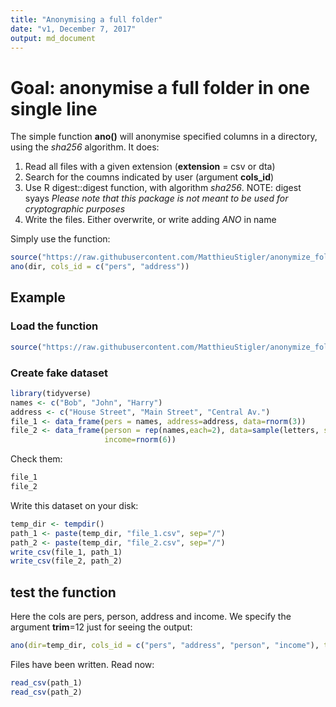 ```yaml
---
title: "Anonymising a full folder"
date: "v1, December 7, 2017"
output: md_document
---
```


# Goal: anonymise a full folder in one single line

The simple function **ano()** will anonymise specified columns in a directory, using the *sha256* algorithm. It does:

 1. Read all files with a given extension (**extension** = csv or dta)
 2. Search for the coumns indicated by user (argument **cols_id**)
 3. Use R digest::digest function, with algorithm *sha256*. NOTE: digest syays *Please note that this package is not meant to be used for cryptographic purposes *
 4. Write the files. Either overwrite, or write adding *ANO* in name

Simply use the function:

```r
source("https://raw.githubusercontent.com/MatthieuStigler/anonymize_folder/master/anonymize_main.R")
ano(dir, cols_id = c("pers", "address"))
```



## Example 

### Load the function
```r
source("https://raw.githubusercontent.com/MatthieuStigler/anonymize_folder/master/anonymize_main.R")
```


### Create fake dataset

```r
library(tidyverse)
names <- c("Bob", "John", "Harry")
address <- c("House Street", "Main Street", "Central Av.")
file_1 <- data_frame(pers = names, address=address, data=rnorm(3))
file_2 <- data_frame(person = rep(names,each=2), data=sample(letters, size=6),
                     income=rnorm(6))
```

Check them:

```r
file_1
file_2
```

Write this dataset on your disk:

```r
temp_dir <- tempdir()
path_1 <- paste(temp_dir, "file_1.csv", sep="/")
path_2 <- paste(temp_dir, "file_2.csv", sep="/")
write_csv(file_1, path_1)
write_csv(file_2, path_2)
```

## test the function

Here the cols are pers, person, address and income. We specify the argument **trim**=12 just for seeing the output:
```r
ano(dir=temp_dir, cols_id = c("pers", "address", "person", "income"), trim=12)
```

Files have been written. Read now:

```r
read_csv(path_1)
read_csv(path_2)
```

